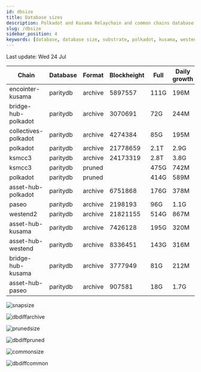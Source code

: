 ```yaml
---
id: dbsize
title: Database sizes
description: Polkadot and Kusama Relaychain and common chains database sizes
slug: /dbsize
sidebar_position: 4
keywords: [database, database size, substrate, polkadot, kusama, westend]
---
```



Last update: Wed 24 Jul

| Chain    | Database   | Format | Blockheight | Full         | Daily growth |
| ------------------------| ----------- | -------- | ------- | ---------- | ----- | 
| encointer-kusama | paritydb | archive | 5897557 | 111G | 196M |
| bridge-hub-polkadot | paritydb | archive | 3070691 | 72G | 244M |
| collectives-polkadot | paritydb | archive | 4274384 | 85G | 195M |
| polkadot | paritydb | archive | 21778659 | 2.1T | 2.9G |
| ksmcc3 | paritydb | archive | 24173319 | 2.8T | 3.8G |
| ksmcc3 | paritydb | pruned |  | 475G | 742M |
| polkadot | paritydb | pruned |  | 414G | 589M |
| asset-hub-polkadot | paritydb | archive | 6751868 | 176G | 378M |
| paseo | paritydb | archive | 2198193 | 96G | 1.1G |
| westend2 | paritydb | archive | 21821155 | 514G | 867M |
| asset-hub-kusama | paritydb | archive | 7426128 | 195G | 320M |
| asset-hub-westend | paritydb | archive | 8336451 | 143G | 316M |
| bridge-hub-kusama | paritydb | archive | 3777949 | 81G | 212M |
| asset-hub-paseo | paritydb | archive | 907581 | 18G | 1.7G |

![snapsize](/img/archivesize.png)

![dbdiffarchive](/img/dbdiffrelay.png)

![prunedsize](/img/prunedsize.png)

![dbdiffpruned](/img/dbdiffpruned.png)

![commonsize](/img/commonsize.png)

![dbdiffcommon](/img/dbdiffcommon.png)
